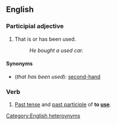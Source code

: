 ==English==
===Participial adjective===

#That is or has been used.
#:''He bought a used car.''

====Synonyms====
*(''that has been used''): [[second-hand]]

===Verb===
#[[Past tense]] and [[past participle]] of '''to [[use]]'''.

[[Category:English heteroynyms]]